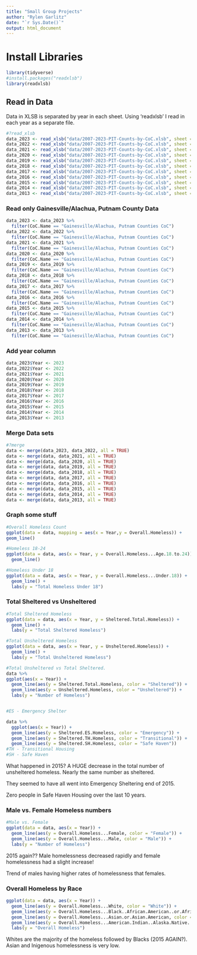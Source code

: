 ```yaml
---
title: "Small Group Projects"
author: "Rylen Garlitz"
date: "`r Sys.Date()`"
output: html_document
---
```


# Install Libraries
```r
library(tidyverse)
#install.packages("readxlsb")
library(readxlsb)
```


## Read in Data

Data in XLSB is separated by year in each sheet. Using 'readxlsb' I read in each year as a separate file.

```r
#?read_xlsb
data_2023 <- read_xlsb("data/2007-2023-PIT-Counts-by-CoC.xlsb", sheet = 1)
data_2022 <- read_xlsb("data/2007-2023-PIT-Counts-by-CoC.xlsb", sheet = 2)
data_2021 <- read_xlsb("data/2007-2023-PIT-Counts-by-CoC.xlsb", sheet = 3)
data_2020 <- read_xlsb("data/2007-2023-PIT-Counts-by-CoC.xlsb", sheet = 4)
data_2019 <- read_xlsb("data/2007-2023-PIT-Counts-by-CoC.xlsb", sheet = 5)
data_2018 <- read_xlsb("data/2007-2023-PIT-Counts-by-CoC.xlsb", sheet = 6)
data_2017 <- read_xlsb("data/2007-2023-PIT-Counts-by-CoC.xlsb", sheet = 7)
data_2016 <- read_xlsb("data/2007-2023-PIT-Counts-by-CoC.xlsb", sheet = 8)
data_2015 <- read_xlsb("data/2007-2023-PIT-Counts-by-CoC.xlsb", sheet = 9)
data_2014 <- read_xlsb("data/2007-2023-PIT-Counts-by-CoC.xlsb", sheet = 10)
data_2013 <- read_xlsb("data/2007-2023-PIT-Counts-by-CoC.xlsb", sheet = 11)
```

### Read only Gainesville/Alachua, Putnam County Data

```r
data_2023 <- data_2023 %>% 
  filter(CoC.Name == "Gainesville/Alachua, Putnam Counties CoC")
data_2022 <- data_2022 %>% 
  filter(CoC.Name == "Gainesville/Alachua, Putnam Counties CoC")
data_2021 <- data_2021 %>% 
  filter(CoC.Name == "Gainesville/Alachua, Putnam Counties CoC")
data_2020 <- data_2020 %>% 
  filter(CoC.Name == "Gainesville/Alachua, Putnam Counties CoC")
data_2019 <- data_2019 %>% 
  filter(CoC.Name == "Gainesville/Alachua, Putnam Counties CoC")
data_2018 <- data_2018 %>% 
  filter(CoC.Name == "Gainesville/Alachua, Putnam Counties CoC")
data_2017 <- data_2017 %>% 
  filter(CoC.Name == "Gainesville/Alachua, Putnam Counties CoC")
data_2016 <- data_2016 %>% 
  filter(CoC.Name == "Gainesville/Alachua, Putnam Counties CoC")
data_2015 <- data_2015 %>% 
  filter(CoC.Name == "Gainesville/Alachua, Putnam Counties CoC")
data_2014 <- data_2014 %>% 
  filter(CoC.Name == "Gainesville/Alachua, Putnam Counties CoC")
data_2013 <- data_2013 %>% 
  filter(CoC.Name == "Gainesville/Alachua, Putnam Counties CoC")
```

### Add year column

```r
data_2023$Year <- 2023
data_2022$Year <- 2022
data_2021$Year <- 2021
data_2020$Year <- 2020
data_2019$Year <- 2019
data_2018$Year <- 2018
data_2017$Year <- 2017
data_2016$Year <- 2016
data_2015$Year <- 2015
data_2014$Year <- 2014
data_2013$Year <- 2013
```

### Merge Data sets

```r
#?merge
data <- merge(data_2023, data_2022, all = TRUE)
data <- merge(data, data_2021, all = TRUE)
data <- merge(data, data_2020, all = TRUE)
data <- merge(data, data_2019, all = TRUE)
data <- merge(data, data_2018, all = TRUE)
data <- merge(data, data_2017, all = TRUE)
data <- merge(data, data_2016, all = TRUE)
data <- merge(data, data_2015, all = TRUE)
data <- merge(data, data_2014, all = TRUE)
data <- merge(data, data_2013, all = TRUE)
```

### Graph some stuff

```r
#Overall Homeless Count
ggplot(data = data, mapping = aes(x = Year,y = Overall.Homeless)) + 
geom_line()

#Homeless 18-24
ggplot(data = data, aes(x = Year, y = Overall.Homeless...Age.18.to.24)) +
  geom_line()

#Homeless Under 18
ggplot(data = data, aes(x = Year, y = Overall.Homeless...Under.18)) + 
  geom_line() + 
  labs(y = "Total Homeless Under 18")

```




### Total Sheltered vs Unsheltered
```r
#Total Sheltered Homeless
ggplot(data = data, aes(x = Year, y = Sheltered.Total.Homeless)) + 
  geom_line() + 
  labs(y = "Total Sheltered Homeless")

#Total Unsheltered Homeless
ggplot(data = data, aes(x = Year, y = Unsheltered.Homeless)) + 
  geom_line() + 
  labs(y = "Total Unsheltered Homeless")

#Total Unsheltered vs Total Sheltered.
data %>% 
ggplot(aes(x = Year)) + 
  geom_line(aes(y = Sheltered.Total.Homeless, color = "Sheltered")) + 
  geom_line(aes(y = Unsheltered.Homeless, color = "Unsheltered")) +
  labs(y = "Number of Homeless")


#ES - Emergency Shelter

data %>% 
  ggplot(aes(x = Year)) + 
  geom_line(aes(y = Sheltered.ES.Homeless, color = "Emergency")) + 
  geom_line(aes(y = Sheltered.TH.Homeless, color = "Transitional")) +
  geom_line(aes(y = Sheltered.SH.Homeless, color = "Safe Haven"))
#TH - Transitional Housing
#SH - Safe Haven
```

What happened in 2015? A HUGE decrease in the total number of unsheltered homeless. Nearly the same number as sheltered.

They seemed to have all went into Emergency Sheltering end of 2015. 

Zero people in Safe Haven Housing over the last 10 years.



### Male vs. Female Homeless numbers

```r
#Male vs. Female
ggplot(data = data, aes(x = Year)) + 
  geom_line(aes(y = Overall.Homeless...Female, color = "Female")) + 
  geom_line(aes(y = Overall.Homeless...Male, color = "Male")) + 
  labs(y = "Number of Homeless")

```

2015 again?? Male homelessness decreased rapidly and female homelessness had a slight increase! 

Trend of males having higher rates of homelessness that females.

### Overall Homeless by Race

```r
ggplot(data = data, aes(x = Year)) + 
  geom_line(aes(y = Overall.Homeless...White, color = "White")) + 
  geom_line(aes(y = Overall.Homeless...Black..African.American..or.African, color = "Black, African American, African")) +
  geom_line(aes(y = Overall.Homeless...Asian.or.Asian.American, color = "Asian, Asian American")) + 
  geom_line(aes(y = Overall.Homeless...American.Indian..Alaska.Native..or.Indigenous, color = "American Indian, Alaskan, Indigenous")) +
  labs(y = "Overall Homeless")
```

Whites are the majority of the homeless followed by Blacks (2015 AGAIN?). Asian and Inigenous homelessness is very low. 



